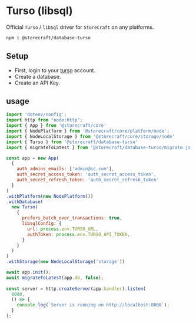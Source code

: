 # Turso (libsql)

Official `Turso` / `libSql` driver for `StoreCraft` on any platforms.

```bash
npm i @storecraft/database-turso
```

## Setup

- First, login to your [turso](https://turso.tech) account.
- Create a database.
- Create an API Key.


## usage

```js
import 'dotenv/config';
import http from "node:http";
import { App } from '@storecraft/core'
import { NodePlatform } from '@storecraft/core/platform/node';
import { NodeLocalStorage } from '@storecraft/core/storage/node'
import { Turso } from '@storecraft/database-turso'
import { migrateToLatest } from '@storecraft/database-turso/migrate.js'

const app = new App(
  {
    auth_admins_emails: ['admin@sc.com'],
    auth_secret_access_token: 'auth_secret_access_token',
    auth_secret_refresh_token: 'auth_secret_refresh_token'
  }
)
.withPlatform(new NodePlatform())
.withDatabase(
  new Turso(
    { 
      prefers_batch_over_transactions: true,
      libsqlConfig: {
        url: process.env.TURSO_URL,
        authToken: process.env.TURSO_API_TOKEN,
      }
    }
  )
)
.withStorage(new NodeLocalStorage('storage'))

await app.init();
await migrateToLatest(app.db, false);
 
const server = http.createServer(app.handler).listen(
  8000,
  () => {
    console.log(`Server is running on http://localhost:8000`);
  }
); 

```